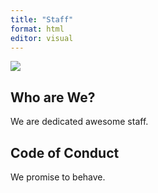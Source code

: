 ```yaml
---
title: "Staff"
format: html
editor: visual
---
```


![](images/paste-2016DBC5.png)

## Who are We?

We are dedicated awesome staff.

## Code of Conduct

We promise to behave.
